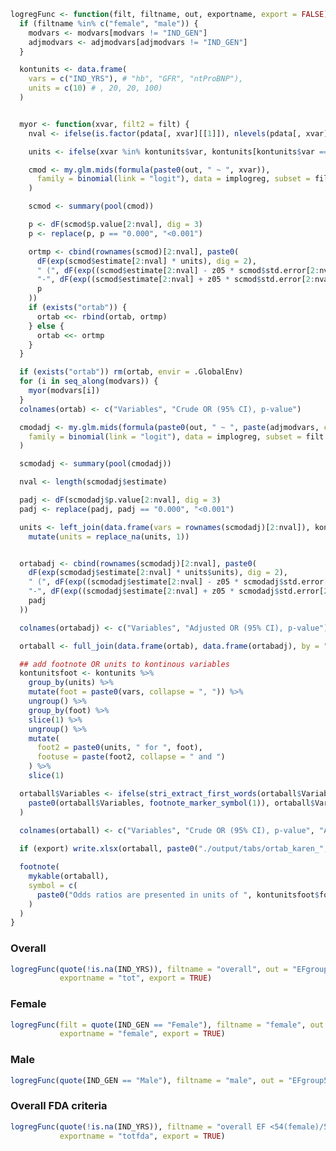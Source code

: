 ```r

logregFunc <- function(filt, filtname, out, exportname, export = FALSE) {
  if (filtname %in% c("female", "male")) {
    modvars <- modvars[modvars != "IND_GEN"]
    adjmodvars <- adjmodvars[adjmodvars != "IND_GEN"]
  }

  kontunits <- data.frame(
    vars = c("IND_YRS"), # "hb", "GFR", "ntProBNP"),
    units = c(10) # , 20, 20, 100)
  )


  myor <- function(xvar, filt2 = filt) {
    nval <- ifelse(is.factor(pdata[, xvar][[1]]), nlevels(pdata[, xvar][[1]]), 2)

    units <- ifelse(xvar %in% kontunits$var, kontunits[kontunits$var == xvar, "units"], 1)

    cmod <- my.glm.mids(formula(paste0(out, " ~ ", xvar)),
      family = binomial(link = "logit"), data = implogreg, subset = filt2
    )

    scmod <- summary(pool(cmod))

    p <- dF(scmod$p.value[2:nval], dig = 3)
    p <- replace(p, p == "0.000", "<0.001")

    ortmp <- cbind(rownames(scmod)[2:nval], paste0(
      dF(exp(scmod$estimate[2:nval] * units), dig = 2),
      " (", dF(exp((scmod$estimate[2:nval] - z05 * scmod$std.error[2:nval]) * units), dig = 2),
      "-", dF(exp((scmod$estimate[2:nval] + z05 * scmod$std.error[2:nval]) * units), dig = 2), "), ",
      p
    ))
    if (exists("ortab")) {
      ortab <<- rbind(ortab, ortmp)
    } else {
      ortab <<- ortmp
    }
  }

  if (exists("ortab")) rm(ortab, envir = .GlobalEnv)
  for (i in seq_along(modvars)) {
    myor(modvars[i])
  }
  colnames(ortab) <- c("Variables", "Crude OR (95% CI), p-value")

  cmodadj <- my.glm.mids(formula(paste0(out, " ~ ", paste(adjmodvars, collapse = " + "))),
    family = binomial(link = "logit"), data = implogreg, subset = filt
  )

  scmodadj <- summary(pool(cmodadj))

  nval <- length(scmodadj$estimate)

  padj <- dF(scmodadj$p.value[2:nval], dig = 3)
  padj <- replace(padj, padj == "0.000", "<0.001")

  units <- left_join(data.frame(vars = rownames(scmodadj)[2:nval]), kontunits, by = "vars") %>%
    mutate(units = replace_na(units, 1))


  ortabadj <- cbind(rownames(scmodadj)[2:nval], paste0(
    dF(exp(scmodadj$estimate[2:nval] * units$units), dig = 2),
    " (", dF(exp((scmodadj$estimate[2:nval] - z05 * scmodadj$std.error[2:nval]) * units$units), dig = 2),
    "-", dF(exp((scmodadj$estimate[2:nval] + z05 * scmodadj$std.error[2:nval]) * units$units), dig = 2), "), ",
    padj
  ))

  colnames(ortabadj) <- c("Variables", "Adjusted OR (95% CI), p-value")

  ortaball <- full_join(data.frame(ortab), data.frame(ortabadj), by = "Variables")

  ## add footnote OR units to kontinous variables
  kontunitsfoot <- kontunits %>%
    group_by(units) %>%
    mutate(foot = paste0(vars, collapse = ", ")) %>%
    ungroup() %>%
    group_by(foot) %>%
    slice(1) %>%
    ungroup() %>%
    mutate(
      foot2 = paste0(units, " for ", foot),
      footuse = paste(foot2, collapse = " and ")
    ) %>%
    slice(1)

  ortaball$Variables <- ifelse(stri_extract_first_words(ortaball$Variables) %in% kontunits$vars,
    paste0(ortaball$Variables, footnote_marker_symbol(1)), ortaball$Variables
  )

  colnames(ortaball) <- c("Variables", "Crude OR (95% CI), p-value", "Adjusted OR (95% CI), p-value")
  
  if (export) write.xlsx(ortaball, paste0("./output/tabs/ortab_karen_", exportname, "_", Sys.Date(), ".xlsx"), rowNames = FALSE)

  footnote(
    mykable(ortaball), 
    symbol = c(
      paste0("Odds ratios are presented in units of ", kontunitsfoot$footuse, ".")
    )
  )
}
```

### Overall
```r
logregFunc(quote(!is.na(IND_YRS)), filtname = "overall", out = "EFgroup57 == '<=57'", 
           exportname = "tot", export = TRUE)
```

### Female
```r
logregFunc(filt = quote(IND_GEN == "Female"), filtname = "female", out = "EFgroup57 == '<=57'", 
           exportname = "female", export = TRUE)
```

### Male
```r
logregFunc(quote(IND_GEN == "Male"), filtname = "male", out = "EFgroup57 == '<=57'")
```

### Overall FDA criteria
```r
logregFunc(quote(!is.na(IND_YRS)), filtname = "overall EF <54(female)/52(male) & NYHA II-IV", out = "efnyhafda == 'Yes'", 
           exportname = "totfda", export = TRUE)
```
